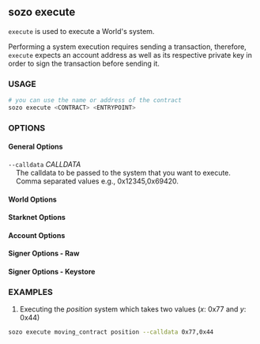 

## sozo execute

`execute` is used to execute a World's system.

Performing a system execution requires sending a transaction, therefore, `execute` expects an account address as well as its respective private key in order to sign the transaction before sending it.

### USAGE

```sh
# you can use the name or address of the contract
sozo execute <CONTRACT> <ENTRYPOINT>
```

### OPTIONS

#### General Options

`--calldata` _CALLDATA_  
&nbsp;&nbsp;&nbsp;&nbsp;The calldata to be passed to the system that you want to execute.  
&nbsp;&nbsp;&nbsp;&nbsp;Comma separated values e.g., 0x12345,0x69420.

#### World Options

<WorldOptions/>

#### Starknet Options

<StarknetOptions/>

#### Account Options

<AccountOptions/>

#### Signer Options - Raw

<SignerOptionsRaw/>

#### Signer Options - Keystore

<SignerOptionsKeystore/>

### EXAMPLES

1. Executing the _position_ system which takes two values (_x_: 0x77 and _y_: 0x44)

```sh
sozo execute moving_contract position --calldata 0x77,0x44
```
